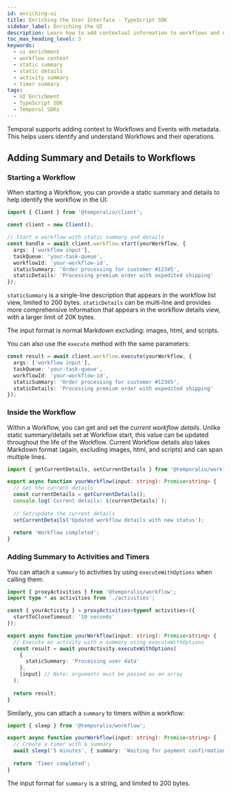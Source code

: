 ```yaml
---
id: enriching-ui
title: Enriching the User Interface - TypeScript SDK
sidebar_label: Enriching the UI
description: Learn how to add contextual information to workflows and events in the Temporal UI using the TypeScript SDK.
toc_max_heading_level: 3
keywords:
  - ui enrichment
  - workflow context
  - static summary
  - static details
  - activity summary
  - timer summary
tags:
  - UI Enrichment
  - TypeScript SDK
  - Temporal SDKs
---
```


Temporal supports adding context to Workflows and Events with metadata. 
This helps users identify and understand Workflows and their operations.

## Adding Summary and Details to Workflows

### Starting a Workflow

When starting a Workflow, you can provide a static summary and details to help identify the workflow in the UI:

```typescript
import { Client } from '@temporalio/client';

const client = new Client();

// Start a workflow with static summary and details
const handle = await client.workflow.start(yourWorkflow, {
  args: ['workflow input'],
  taskQueue: 'your-task-queue',
  workflowId: 'your-workflow-id',
  staticSummary: 'Order processing for customer #12345',
  staticDetails: 'Processing premium order with expedited shipping'
});
```

`staticSummary` is a single-line description that appears in the workflow list view, limited to 200 bytes.
`staticDetails` can be multi-line and provides more comprehensive information that appears in the workflow details view, with a larger limit of 20K bytes.

The input format is normal Markdown excluding: images, html, and scripts.

You can also use the `execute` method with the same parameters:

```typescript
const result = await client.workflow.execute(yourWorkflow, {
  args: ['workflow input'],
  taskQueue: 'your-task-queue',
  workflowId: 'your-workflow-id',
  staticSummary: 'Order processing for customer #12345',
  staticDetails: 'Processing premium order with expedited shipping'
});
```

### Inside the Workflow

Within a Workflow, you can get and set the _current workflow details_. 
Unlike static summary/details set at Workflow start, this value can be updated throughout the life of the Workflow. 
Current Workflow details also takes Markdown format (again, excluding images, html, and scripts) and can span multiple lines.

```typescript
import { getCurrentDetails, setCurrentDetails } from '@temporalio/workflow';

export async function yourWorkflow(input: string): Promise<string> {
  // Get the current details
  const currentDetails = getCurrentDetails();
  console.log(`Current details: ${currentDetails}`);
  
  // Set/update the current details
  setCurrentDetails('Updated workflow details with new status');
  
  return 'Workflow completed';
}
```

### Adding Summary to Activities and Timers

You can attach a `summary` to activities by using `executeWithOptions` when calling them:

```typescript
import { proxyActivities } from '@temporalio/workflow';
import type * as activities from './activities';

const { yourActivity } = proxyActivities<typeof activities>({
  startToCloseTimeout: '10 seconds'
});

export async function yourWorkflow(input: string): Promise<string> {
  // Execute an activity with a summary using executeWithOptions
  const result = await yourActivity.executeWithOptions(
    {
      staticSummary: 'Processing user data'
    },
    [input] // Note: arguments must be passed as an array
  );
  
  return result;
}
```

Similarly, you can attach a `summary` to timers within a workflow:

```typescript
import { sleep } from '@temporalio/workflow';

export async function yourWorkflow(input: string): Promise<string> {
  // Create a timer with a summary
  await sleep('5 minutes', { summary: 'Waiting for payment confirmation' });
  
  return 'Timer completed';
}
```

The input format for `summary` is a string, and limited to 200 bytes.